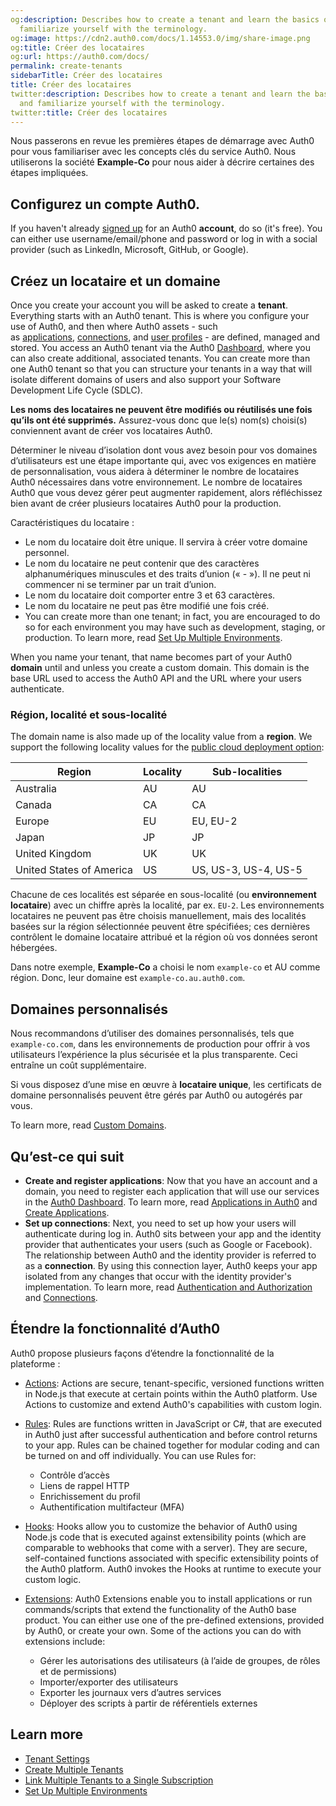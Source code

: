 ```yaml
---
og:description: Describes how to create a tenant and learn the basics of Auth0 and
  familiarize yourself with the terminology.
og:image: https://cdn2.auth0.com/docs/1.14553.0/img/share-image.png
og:title: Créer des locataires
og:url: https://auth0.com/docs/
permalink: create-tenants
sidebarTitle: Créer des locataires
title: Créer des locataires
twitter:description: Describes how to create a tenant and learn the basics of Auth0
  and familiarize yourself with the terminology.
twitter:title: Créer des locataires
---
```


Nous passerons en revue les premières étapes de démarrage avec Auth0 pour vous familiariser avec les concepts clés du service Auth0. Nous utiliserons la société **Example-Co** pour nous aider à décrire certaines des étapes impliquées.

## Configurez un compte Auth0.

If you haven't already [signed up](https://auth0.com/signup) for an Auth0 **account**, do so (it's free). You can either use username/email/phone and password or log in with a social provider (such as LinkedIn, Microsoft, GitHub, or Google).

## Créez un locataire et un domaine

Once you create your account you will be asked to create a **tenant**. Everything starts with an Auth0 tenant. This is where you configure your use of Auth0, and then where Auth0 assets - such as [applications](/docs/get-started/applications), [connections](/docs/authenticate/identity-providers), and [user profiles](/docs/get-started/architecture-scenarios/business-to-business/profile-management) - are defined, managed and stored. You access an Auth0 tenant via the Auth0 [Dashboard](/docs/get-started/auth0-overview/dashboard), where you can also create additional, associated tenants. You can create more than one Auth0 tenant so that you can structure your tenants in a way that will isolate different domains of users and also support your Software Development Life Cycle (SDLC).

**Les noms des locataires ne peuvent être modifiés ou réutilisés une fois qu’ils ont été supprimés.** Assurez-vous donc que le(s) nom(s) choisi(s) conviennent avant de créer vos locataires Auth0.

Déterminer le niveau d’isolation dont vous avez besoin pour vos domaines d’utilisateurs est une étape importante qui, avec vos exigences en matière de personnalisation, vous aidera à déterminer le nombre de locataires Auth0 nécessaires dans votre environnement. Le nombre de locataires Auth0 que vous devez gérer peut augmenter rapidement, alors réfléchissez bien avant de créer plusieurs locataires Auth0 pour la production.

Caractéristiques du locataire :

* Le nom du locataire doit être unique. Il servira à créer votre domaine personnel.
* Le nom du locataire ne peut contenir que des caractères alphanumériques minuscules et des traits d’union (« - »). Il ne peut ni commencer ni se terminer par un trait d’union.
* Le nom du locataire doit comporter entre 3 et 63 caractères.
* Le nom du locataire ne peut pas être modifié une fois créé.
* You can create more than one tenant; in fact, you are encouraged to do so for each environment you may have such as development, staging, or production. To learn more, read [Set Up Multiple Environments](/docs/get-started/auth0-overview/create-tenants/set-up-multiple-environments).

When you name your tenant, that name becomes part of your Auth0 **domain** until and unless you create a <Tooltip tip="Custom Domain: Third-party domain with a specialized, or vanity, name." cta="View Glossary" href="/docs/glossary?term=custom+domain">custom domain</Tooltip>. This domain is the base URL used to access the Auth0 API and the URL where your users authenticate.

### Région, localité et sous-localité

The domain name is also made up of the locality value from a **region**. We support the following locality values for the [public cloud deployment option](/docs/deploy-monitor/deployment-options):

<table class="table"><thead>
<tr>
<th><strong>Region</strong></th>
<th><strong>Locality</strong></th>
<th><strong>Sub-localities</strong></th>
</tr>
</thead>
<tbody>
<tr>
<td>Australia</td>
<td>AU</td>
<td>AU</td>
</tr>
<tr>
<td>Canada</td>
<td>CA</td>
<td>CA</td>
</tr>
<tr>
<td>Europe</td>
<td>EU</td>
<td>EU, EU-2</td>
</tr>
<tr>
<td>Japan</td>
<td>JP</td>
<td>JP</td>
</tr>
<tr>
<td>United Kingdom</td>
<td>UK</td>
<td>UK</td>
</tr>
<tr>
<td>United States of America</td>
<td>US</td>
<td>US, US-3, US-4, US-5</td>
</tr>
</tbody>
</table>

Chacune de ces localités est séparée en sous-localité (ou **environnement locataire**) avec un chiffre après la localité, par ex. `EU-2`. Les environnements locataires ne peuvent pas être choisis manuellement, mais des localités basées sur la région sélectionnée peuvent être spécifiées; ces dernières contrôlent le domaine locataire attribué et la région où vos données seront hébergées.

Dans notre exemple, **Example-Co** a choisi le nom `example-co` et AU comme région. Donc, leur domaine est `example-co.au.auth0.com`.

## Domaines personnalisés

Nous recommandons d’utiliser des domaines personnalisés, tels que `example-co.com`, dans les environnements de production pour offrir à vos utilisateurs l’expérience la plus sécurisée et la plus transparente. Ceci entraîne un coût supplémentaire.

Si vous disposez d’une mise en œuvre à **locataire unique**, les certificats de domaine personnalisés peuvent être gérés par Auth0 ou autogérés par vous.

To learn more, read [Custom Domains](/docs/customize/custom-domains).

## Qu’est-ce qui suit

* **Create and register applications**: Now that you have an account and a domain, you need to register each application that will use our services in the [Auth0 Dashboard](https://manage.auth0.com/#/applications). To learn more, read [Applications in Auth0](/docs/get-started/applications) and [Create Applications](/docs/get-started/auth0-overview/create-applications).
* **Set up connections**: Next, you need to set up how your users will authenticate during log in. Auth0 sits between your app and the <Tooltip tip="Identity Provider (IdP): Service that stores and manages digital identities." cta="View Glossary" href="/docs/glossary?term=identity+provider">identity provider</Tooltip> that authenticates your users (such as Google or Facebook). The relationship between Auth0 and the identity provider is referred to as a **connection**. By using this connection layer, Auth0 keeps your app isolated from any changes that occur with the identity provider's implementation. To learn more, read [Authentication and Authorization](/docs/get-started/identity-fundamentals/authentication-and-authorization) and [Connections](/docs/authenticate/identity-providers).

## Étendre la fonctionnalité d’Auth0

Auth0 propose plusieurs façons d’étendre la fonctionnalité de la plateforme :

* [Actions](/docs/customize/actions): Actions are secure, tenant-specific, versioned functions written in Node.js that execute at certain points within the Auth0 platform. Use Actions to customize and extend Auth0's capabilities with custom login.
* [Rules](/docs/customize/rules): Rules are functions written in JavaScript or C#, that are executed in Auth0 just after successful authentication and before control returns to your app. Rules can be chained together for modular coding and can be turned on and off individually. You can use Rules for:

  + Contrôle d’accès
  + Liens de rappel HTTP
  + Enrichissement du profil
  + Authentification multifacteur (MFA)
* [Hooks](/docs/customize/hooks): Hooks allow you to customize the behavior of Auth0 using Node.js code that is executed against extensibility points (which are comparable to webhooks that come with a server). They are secure, self-contained functions associated with specific extensibility points of the Auth0 platform. Auth0 invokes the Hooks at runtime to execute your custom logic.
* [Extensions](/docs/customize/extensions): Auth0 Extensions enable you to install applications or run commands/scripts that extend the functionality of the Auth0 base product. You can either use one of the pre-defined extensions, provided by Auth0, or create your own. Some of the actions you can do with extensions include:

  + Gérer les autorisations des utilisateurs (à l’aide de groupes, de rôles et de permissions)
  + Importer/exporter des utilisateurs
  + Exporter les journaux vers d’autres services
  + Déployer des scripts à partir de référentiels externes

## Learn more

* [Tenant Settings](/docs/get-started/tenant-settings)
* [Create Multiple Tenants](/docs/get-started/auth0-overview/create-tenants/create-multiple-tenants)
* [Link Multiple Tenants to a Single Subscription](/docs/get-started/auth0-overview/create-tenants/child-tenants)
* [Set Up Multiple Environments](/docs/get-started/auth0-overview/create-tenants/set-up-multiple-environments)
